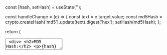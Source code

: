 
  const [hash, setHash] = useState('');

  const handleChange = (e) => {
    const text = e.target.value;
    const md5Hash = crypto.createHash('md5').update(text).digest('hex');
    setHash(md5Hash);
  };

  return (
    <div>
      <Textarea onChange={handleChange} />
      <div>
        <h2>MD5 Hash:</h2>
        <p>{hash}</p>
      </div>
      <div>
      <h2>Documentation:</h2>
      <CustomLink href="/docs/hash/md5" label="MD5 Hash" text="MD5 Hash">
        MD5 Hash
      </CustomLink>
      </div>
    </div>
  );
}